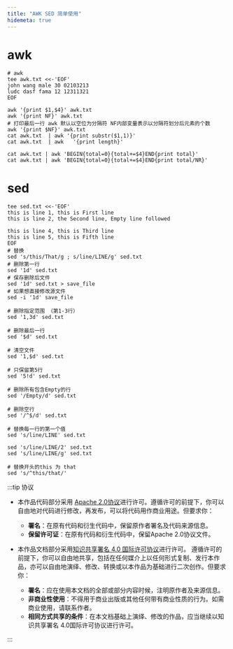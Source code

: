 ```yaml
---
title: "AWK SED 简单使用"
hidemeta: true
---
```

# awk

```shell
# awk 
tee awk.txt <<-'EOF'
john wang male 30 02103213
ludc dasf fama 12 12311321
EOF

awk '{print $1,$4}' awk.txt
awk '{print NF}' awk.txt
# 打印最后一行 awk 默认以空位为分隔符 NF内部变量表示以分隔符划分后元素的个数
awk '{print $NF}' awk.txt
cat awk.txt  | awk '{print substr($1,1)}'
cat awk.txt  | awk   '{print length}'

cat awk.txt | awk 'BEGIN{total=0}{total+=$4}END{print total}'
cat awk.txt | awk 'BEGIN{total=0}{total+=$4}END{print total/NR}'
```

# sed

```shell
tee sed.txt <<-'EOF'  
this is line 1, this is First line
this is line 2, the Second line, Empty line followed

this is line 4, this is Third line
this is line 5, this is Fifth line
EOF
# 替换
sed 's/this/That/g ; s/line/LINE/g' sed.txt
# 删除第一行 
sed '1d' sed.txt
# 保存删除后文件
sed '1d' sed.txt > save_file
# 如果想直接修改源文件
sed -i '1d' save_file

# 删除指定范围 （第1-3行）
sed '1,3d' sed.txt

# 删除最后一行
sed '$d' sed.txt

# 清空文件
sed '1,$d' sed.txt

# 只保留第5行
sed '5!d' sed.txt

# 删除所有包含Empty的行
sed '/Empty/d' sed.txt 

# 删除空行
sed '/^$/d' sed.txt

# 替换每一行的第一个值
sed 's/line/LINE' sed.txt

sed 's/line/LINE/2' sed.txt
sed 's/line/LINE/g' sed.txt

# 替换开头的this 为 that
sed 's/^this/that/'
```


:::tip 协议

- 本作品代码部分采用 [Apache 2.0协议](https://www.apache.org/licenses/LICENSE-2.0)进行许可。遵循许可的前提下，你可以自由地对代码进行修改，再发布，可以将代码用作商业用途。但要求你：
  - **署名**：在原有代码和衍生代码中，保留原作者署名及代码来源信息。
  - **保留许可证**：在原有代码和衍生代码中，保留Apache 2.0协议文件。

- 本作品文档部分采用[知识共享署名 4.0 国际许可协议](http://creativecommons.org/licenses/by/4.0/)进行许可。 遵循许可的前提下，你可以自由地共享，包括在任何媒介上以任何形式复制、发行本作品，亦可以自由地演绎、修改、转换或以本作品为基础进行二次创作。但要求你：
  - **署名**：应在使用本文档的全部或部分内容时候，注明原作者及来源信息。
  - **非商业性使用**：不得用于商业出版或其他任何带有商业性质的行为。如需商业使用，请联系作者。
  - **相同方式共享的条件**：在本文档基础上演绎、修改的作品，应当继续以知识共享署名 4.0国际许可协议进行许可。

:::